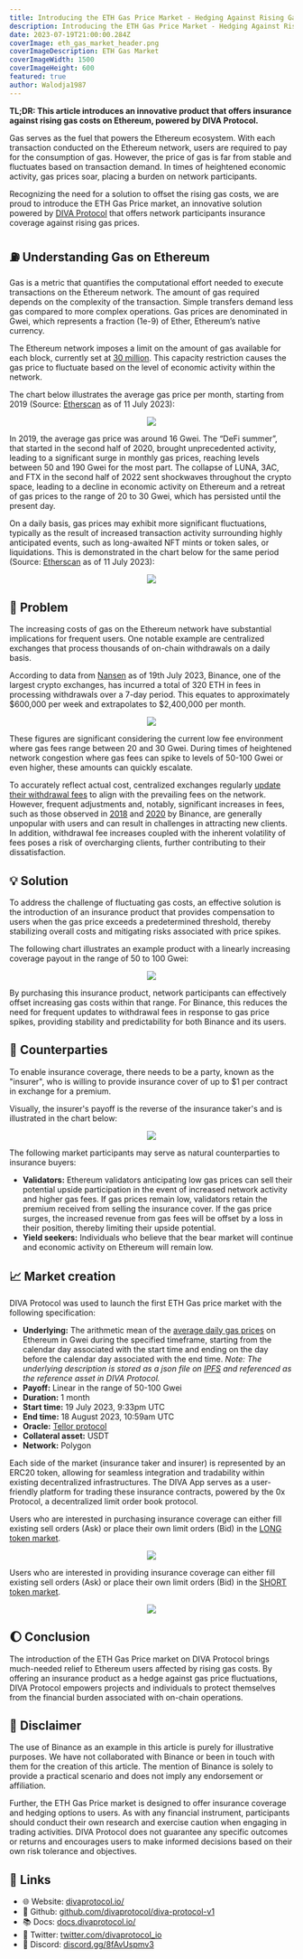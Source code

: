 ```yaml
---
title: Introducing the ETH Gas Price Market - Hedging Against Rising Gas Costs
description: Introducing the ETH Gas Price Market - Hedging Against Rising Gas Costs
date: 2023-07-19T21:00:00.284Z
coverImage: eth_gas_market_header.png
coverImageDescription: ETH Gas Market
coverImageWidth: 1500
coverImageHeight: 600
featured: true
author: Walodja1987
---
```


**TL;DR: This article introduces an innovative product that offers insurance against rising gas costs on Ethereum, powered by DIVA Protocol.**

Gas serves as the fuel that powers the Ethereum ecosystem. With each transaction conducted on the Ethereum network, users are required to pay 
for the consumption of gas. However, the price of gas is far from stable and fluctuates based on transaction demand. In times of heightened 
economic activity, gas prices soar, placing a burden on network participants. 

Recognizing the need for a solution to offset the rising gas costs, we are proud to introduce the ETH Gas Price market, an innovative solution 
powered by [DIVA Protocol](https://www.divaprotocol.io/) that offers network participants insurance coverage against rising gas prices.

## ⛽ Understanding Gas on Ethereum

Gas is a metric that quantifies the computational effort needed to execute transactions on the Ethereum network. The amount of gas required 
depends on the complexity of the transaction. Simple transfers demand less gas compared to more complex operations. Gas prices are denominated 
in Gwei, which represents a fraction (1e-9) of Ether, Ethereum’s native currency.

The Ethereum network imposes a limit on the amount of gas available for each block, currently set at 
[30 million](https://ycharts.com/indicators/ethereum_average_gas_limit#:~:text=Ethereum%20Average%20Gas%20Limit%20is,0.01%25%20from%20one%20year%20ago.). 
This capacity restriction causes the gas price to fluctuate based on the level of economic activity within the network.

The chart below illustrates the average gas price per month, starting from 2019 (Source: [Etherscan](https://etherscan.io/chart/gasprice) as of 11 July 2023):

<p align="center">
  <img src="/images/posts/historical_eth_gas_price_monthly.png" />
</p>


In 2019, the average gas price was around 16 Gwei. The “DeFi summer”, that started in the second half of 2020, brought unprecedented activity, 
leading to a significant surge in monthly gas prices, reaching levels between 50 and 190 Gwei for the most part. The collapse of LUNA, 3AC, 
and FTX in the second half of 2022 sent shockwaves throughout the crypto space, leading to a decline in economic activity on Ethereum and a 
retreat of gas prices to the range of 20 to 30 Gwei, which has persisted until the present day.

On a daily basis, gas prices may exhibit more significant fluctuations, typically as the result of increased transaction activity surrounding 
highly anticipated events, such as long-awaited NFT mints or token sales, or liquidations. This is demonstrated in the chart below for the same 
period (Source: [Etherscan](https://etherscan.io/chart/gasprice) as of 11 July 2023):

<p align="center">
  <img src="/images/posts/historical_eth_gas_price_daily.png" />
</p>

## 🤕 Problem

The increasing costs of gas on the Ethereum network have substantial implications for frequent users. One notable example are centralized 
exchanges that process thousands of on-chain withdrawals on a daily basis.

According to data from [Nansen](https://pro.nansen.ai/gas-tracker) as of 19th July 2023, Binance, one of the largest crypto exchanges, has incurred a total of 320 ETH in fees 
in processing withdrawals over a 7-day period. This equates to approximately $600,000 per week and extrapolates to $2,400,000 per month.

<p align="center">
  <img src="/images/posts/gas_spender_entities.png" />
</p>

These figures are significant considering the current low fee environment where gas fees range between 20 and 30 Gwei. During times of heightened network 
congestion where gas fees can spike to levels of 50-100 Gwei or even higher, these amounts can quickly escalate.

To accurately reflect actual cost, centralized exchanges regularly [update their withdrawal fees](https://www.binance.com/en/feed/post/513097) to align with the prevailing fees on the network. However, 
frequent adjustments and, notably, significant increases in fees, such as those observed in [2018](https://coingape.com/binance-raises-gas-price-on-withdrawals/) and 
[2020](https://cointelegraph.com/news/binance-doubles-eth-withdraw-fees-firing-up-crypto-traders) by Binance, are generally unpopular with users and 
can result in challenges in attracting new clients. In addition, withdrawal fee increases coupled with the inherent volatility of fees poses a risk of overcharging 
clients, further contributing to their dissatisfaction.

## 💡 Solution

To address the challenge of fluctuating gas costs, an effective solution is the introduction of an insurance product that provides compensation to users 
when the gas price exceeds a predetermined threshold, thereby stabilizing overall costs and mitigating risks associated with price spikes.

The following chart illustrates an example product with a linearly increasing coverage payout in the range of 50 to 100 Gwei:

<p align="center">
  <img src="/images/posts/payoff_eth_gas_insurance_taker.png" />
</p>

By purchasing this insurance product, network participants can effectively offset increasing gas costs within that range. For Binance, this reduces the 
need for frequent updates to withdrawal fees in response to gas price spikes, providing stability and predictability for both Binance and its users.

## 🤝 Counterparties

To enable insurance coverage, there needs to be a party, known as the "insurer", who is willing to provide insurance cover of up to $1 per contract in exchange for a premium. 

Visually, the insurer's payoff is the reverse of the insurance taker's and is illustrated in the chart below:

<p align="center">
  <img src="/images/posts/payoff_eth_gas_insurer.png" />
</p>

The following market participants may serve as natural counterparties to insurance buyers:
* **Validators:** Ethereum validators anticipating low gas prices can sell their potential upside participation in the event of increased network activity and higher gas fees. 
If gas prices remain low, validators retain the premium received from selling the insurance cover. If the gas price surges, the increased revenue from gas fees will be offset 
by a loss in their position, thereby limiting their upside potential.
* **Yield seekers:** Individuals who believe that the bear market will continue and economic activity on Ethereum will remain low.


## 📈 Market creation

DIVA Protocol was used to launch the first ETH Gas price market with the following specification:
* **Underlying:** The arithmetic mean of the [average daily gas prices](https://etherscan.io/chart/gasprice) on Ethereum in Gwei during the specified timeframe, starting from the calendar day associated with 
the start time and ending on the day before the calendar day associated with the end time. _Note: The underlying description is stored as a json file on 
[IPFS](https://bafybeid7w5h37ofgdyxf4zplvdvh6dfzdhehijabbnwsevyaa2ayehd5vi.ipfs.w3s.link/ETH-AvgDailyGasPrice%20(in%C2%A0Gwei).json) and referenced as the reference asset in DIVA Protocol._
* **Payoff:** Linear in the range of 50-100 Gwei
* **Duration:** 1 month
* **Start time:** 19 July 2023, 9:33pm UTC
* **End time:** 18 August 2023, 10:59am UTC
* **Oracle:** [Tellor protocol](https://github.com/divaprotocol/oracles/blob/main/docs/Tellor.md)
* **Collateral asset:** USDT
* **Network:** Polygon

Each side of the market (insurance taker and insurer) is represented by an ERC20 token, allowing for seamless integration and tradability within existing decentralized infrastructures. 
The DIVA App serves as a user-friendly platform for trading these insurance contracts, powered by the 0x Protocol, a decentralized limit order book protocol.

Users who are interested in purchasing insurance coverage can either fill existing sell orders (Ask) or place their own limit orders (Bid) in the [LONG token market](https://app.diva.finance/0x6f4fd7f6326917417b7c2c91105a563ffc45821fbb96b9b89a5293e2ee1e4c4c/long).

<p align="center">
  <img src="/images/posts/eth_gas_price_trade_page_long.png" />
</p>

Users who are interested in providing insurance coverage can either fill existing sell orders (Ask) or place their own limit orders (Bid) in the [SHORT token market](https://app.diva.finance/0x6f4fd7f6326917417b7c2c91105a563ffc45821fbb96b9b89a5293e2ee1e4c4c/short).

<p align="center">
  <img src="/images/posts/eth_gas_price_trade_page_short.png" />
</p>


## 🌔 Conclusion

The introduction of the ETH Gas Price market on DIVA Protocol brings much-needed relief to Ethereum users affected by rising gas costs. By offering an insurance product as 
a hedge against gas price fluctuations, DIVA Protocol empowers projects and individuals to protect themselves from the financial burden associated with on-chain operations.


## 📃 Disclaimer

The use of Binance as an example in this article is purely for illustrative purposes. We have not collaborated with Binance or been in touch with them for the creation 
of this article. The mention of Binance is solely to provide a practical scenario and does not imply any endorsement or affiliation.

Further, the ETH Gas Price market is designed to offer insurance coverage and hedging options to users. As with any financial instrument, participants should conduct their own research 
and exercise caution when engaging in trading activities. DIVA Protocol does not guarantee any specific outcomes or returns and encourages users to make informed decisions 
based on their own risk tolerance and objectives.

## 🔗 Links

- 🌐 Website: [divaprotocol.io/](https://www.divaprotocol.io/)
- 🍏 Github: [github.com/divaprotocol/diva-protocol-v1](https://github.com/divaprotocol/diva-protocol-v1)
- 📚 Docs: [docs.divaprotocol.io/](https://docs.divaprotocol.io/)
- 🦜 Twitter: [twitter.com/divaprotocol_io](https://twitter.com/divaprotocol_io)
- 🤖 Discord: [discord.gg/8fAvUspmv3](https://discord.gg/8fAvUspmv3)